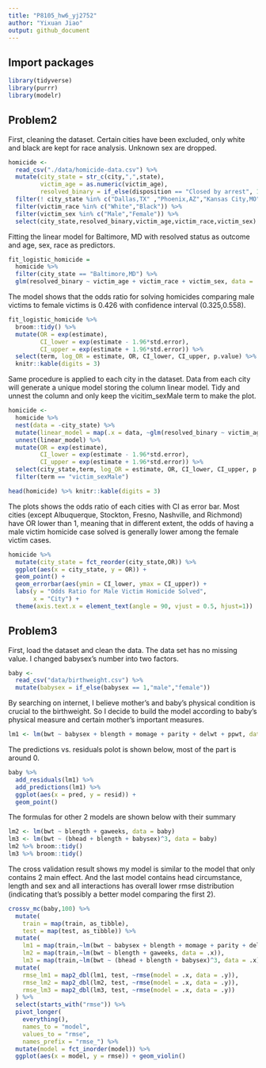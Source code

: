 ```yaml
---
title: "P8105_hw6_yj2752"
author: "Yixuan Jiao"
output: github_document
---
```


## Import packages

```r
library(tidyverse)
library(purrr)
library(modelr)
```

## Problem2
First, cleaning the dataset. Certain cities have been excluded, only white and black are kept for race analysis. Unknown sex are dropped.
```r
homicide <- 
  read_csv("./data/homicide-data.csv") %>%
  mutate(city_state = str_c(city,",",state),
         victim_age = as.numeric(victim_age),
         resolved_binary = if_else(disposition == "Closed by arrest", 1, 0)) %>%
  filter(! city_state %in% c("Dallas,TX" ,"Phoenix,AZ","Kansas City,MO","Tulsa,AL")) %>%
  filter(victim_race %in% c("White","Black")) %>%
  filter(victim_sex %in% c("Male","Female")) %>%
  select(city_state,resolved_binary,victim_age,victim_race,victim_sex)
```
Fitting the linear model for Baltimore, MD with resolved status as outcome and age, sex, race as predictors.
```r
fit_logistic_homicide = 
  homicide %>% 
  filter(city_state == "Baltimore,MD") %>%
  glm(resolved_binary ~ victim_age + victim_race + victim_sex, data = ., family = binomial()) 
```
The model shows that the odds ratio for solving homicides comparing male victims to female victims is 0.426 with confidence interval (0.325,0.558). 
```r
fit_logistic_homicide %>% 
  broom::tidy() %>% 
  mutate(OR = exp(estimate),
         CI_lower = exp(estimate - 1.96*std.error),
         CI_upper = exp(estimate + 1.96*std.error)) %>%
  select(term, log_OR = estimate, OR, CI_lower, CI_upper, p.value) %>% 
  knitr::kable(digits = 3)
```
Same procedure is applied to each city in the dataset. Data from each city will generate a unique model storing the column linear model. Tidy and unnest the column and only keep the vicitim_sexMale term to make the plot.
```r
homicide <- 
  homicide %>%
  nest(data = -city_state) %>%
  mutate(linear_model = map(.x = data, ~glm(resolved_binary ~ victim_age + victim_race + victim_sex, data = .x, family =  binomial()) %>% broom::tidy())) %>%
  unnest(linear_model) %>%
  mutate(OR = exp(estimate),
         CI_lower = exp(estimate - 1.96*std.error),
         CI_upper = exp(estimate + 1.96*std.error)) %>%
  select(city_state,term, log_OR = estimate, OR, CI_lower, CI_upper, p.value) %>%
  filter(term == "victim_sexMale")

head(homicide) %>% knitr::kable(digits = 3)
```
The plots shows the odds ratio of each cities with CI as error bar. Most cities (except Albuquerque, Stockton, Fresno, Nashville, and Richmond) have OR lower than 1, meaning that in different extent, the odds of having a male victim homicide case solved is generally lower among the female victim cases.
```r
homicide %>%
  mutate(city_state = fct_reorder(city_state,OR)) %>%
  ggplot(aes(x = city_state, y = OR)) +
  geom_point() +
  geom_errorbar(aes(ymin = CI_lower, ymax = CI_upper)) +
  labs(y = "Odds Ratio for Male Victim Homicide Solved",
       x = "City") +
  theme(axis.text.x = element_text(angle = 90, vjust = 0.5, hjust=1))
```

## Problem3
First, load the dataset and clean the data. The data set has no missing value. I changed babysex's number into two factors.
```r
baby <- 
  read_csv("data/birthweight.csv") %>%
  mutate(babysex = if_else(babysex == 1,"male","female"))
```
By searching on internet, I believe mother's and baby's physical condition is crucial to the birthweight. So I decide to build the model according to baby's physical measure and certain mother's important measures.
```r
lm1 <- lm(bwt ~ babysex + blength + momage + parity + delwt + ppwt, data = baby)
```
The predictions vs. residuals polot is shown below, most of the part is around 0.
```r
baby %>%
  add_residuals(lm1) %>%
  add_predictions(lm1) %>%
  ggplot(aes(x = pred, y = resid)) + 
  geom_point()
```
The formulas for other 2 models are shown below with their summary
```r
lm2 <- lm(bwt ~ blength + gaweeks, data = baby)
lm3 <- lm(bwt ~ (bhead + blength + babysex)^3, data = baby)
lm2 %>% broom::tidy()
lm3 %>% broom::tidy()
```
The cross validation result shows my model is similar to the model that only contains 2 main effect. And the last model contains head circumstance, length and sex and all interactions has overall lower rmse distribution (indicating that's possibly a better model comparing the first 2). 
```r
crossv_mc(baby,100) %>%
  mutate(
    train = map(train, as_tibble),
    test = map(test, as_tibble)) %>%
  mutate(
    lm1 = map(train,~lm(bwt ~ babysex + blength + momage + parity + delwt + ppwt, data = .x)),
    lm2 = map(train,~lm(bwt ~ blength + gaweeks, data = .x)),
    lm3 = map(train,~lm(bwt ~ (bhead + blength + babysex)^3, data = .x))) %>%
  mutate(
    rmse_lm1 = map2_dbl(lm1, test, ~rmse(model = .x, data = .y)),
    rmse_lm2 = map2_dbl(lm2, test, ~rmse(model = .x, data = .y)),
    rmse_lm3 = map2_dbl(lm3, test, ~rmse(model = .x, data = .y))
  ) %>% 
  select(starts_with("rmse")) %>% 
  pivot_longer(
    everything(),
    names_to = "model", 
    values_to = "rmse",
    names_prefix = "rmse_") %>% 
  mutate(model = fct_inorder(model)) %>% 
  ggplot(aes(x = model, y = rmse)) + geom_violin()
```

